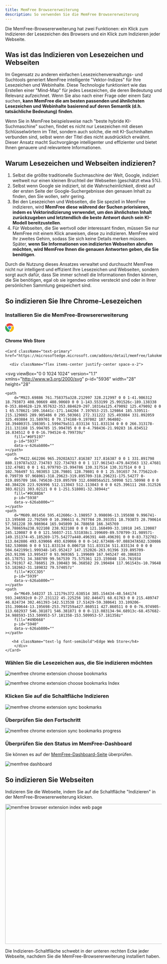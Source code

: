```yaml
---
title: MemFree Browsererweiterung
description: So verwenden Sie die MemFree Browsererweiterung
---
```


Die MemFree-Browsererweiterung hat zwei Funktionen: ein Klick zum Indizieren der Lesezeichen des Browsers und ein Klick zum Indizieren jeder Webseite.

## Was ist das Indizieren von Lesezeichen und Webseiten

Im Gegensatz zu anderen einfachen Lesezeichenverwaltungs- und Suchtools generiert MemFree intelligente "Vektor-Indizes" für Ihre Lesezeichen und Webinhalte. Diese Technologie funktioniert wie das Erstellen einer "Mind-Map" für jedes Lesezeichen, die deren Bedeutung und Relevanz aufzeichnet. Wenn Sie also nach einer Frage oder einem Satz suchen, **kann MemFree die am besten passenden und ähnlichsten Lesezeichen und Webinhalte basierend auf deren Semantik (d.h. tatsächliche Bedeutung) finden**.

Wenn Sie in MemFree beispielsweise nach "beste hybride KI-Suchmaschine" suchen, findet es nicht nur Lesezeichen mit diesen Schlüsselwörtern im Titel, sondern auch solche, die mit KI-Suchinhalten verbunden sind, selbst wenn der Titel dies nicht ausdrücklich erwähnt. Dieser Ansatz macht Suchvorgänge intelligenter und effizienter und bietet Ihnen genauere und relevantere Informationen.

## Warum Lesezeichen und Webseiten indizieren?

1. Selbst die größte traditionelle Suchmaschine der Welt, Google, indiziert weltweit nur einen kleinen Bruchteil der Webseiten (geschätzt etwa 5%).
2. Selbst wenn Google sie indiziert, ist die Wahrscheinlichkeit, direkt auf der ersten Seite der Google-Suchergebnisse den genauen Inhalt zu finden, den Sie wollen, sehr gering.
3. Bei den Lesezeichen und Webseiten, die Sie speziell in MemFree indizieren, wird **MemFree diese während der Suchen priorisieren, indem es Vektorindizierung verwendet, um den ähnlichsten Inhalt zurückzugeben und letztendlich die beste Antwort durch sein KI-Modell bereitzustellen**.
4. Für Webseiten, die Sie wertvoll oder interessant finden, müssen Sie nur MemFree mit einem Klick anweisen, diese zu indizieren. MemFree wird Ihr zweites Gehirn, sodass Sie sich keine Details merken müssen. Später, **wenn Sie Informationen von indizierten Webseiten abrufen möchten, wird MemFree Ihnen die genauen Antworten geben, die Sie benötigen**.

Durch die Nutzung dieses Ansatzes verwaltet und durchsucht MemFree nicht nur intelligent und effizient Ihre Lesezeichen und Webseiten, sondern sorgt auch dafür, dass Sie immer schnell die Informationen finden können, die Sie benötigen, egal ob sie irgendwo online versteckt sind oder in Ihrer persönlichen Sammlung gespeichert sind.

## So indizieren Sie Ihre Chrome-Lesezeichen

<Steps>

### Installieren Sie die MemFree-Browsererweiterung

<div className="grid grid-cols-2 gap-4">
    <Card className="text-primary" href="https://chromewebstore.google.com/detail/memfree/dndjodcanbhkomcgihbhcejogiimdmpk">
        <div className="flex items-center justify-center space-x-2">
            <svg viewBox="0 0 1024 1024" version="1.1" xmlns="http://www.w3.org/2000/svg" p-id="3937" width="28" height="28">
                <path d="M123.648 178.346667C361.642667-98.602667 802.986667-43.946667 967.936 279.68h-396.501333c-71.424 0-117.546667-1.621333-167.509334 24.661333-58.709333 30.933333-102.997333 88.234667-118.485333 155.52L123.648 178.389333z" fill="#EA4335" p-id="3938" data-v-626ab800=""></path>
                <path d="M341.674667 512c0 93.866667 76.330667 170.24 170.154666 170.24 93.866667 0 170.154667-76.373333 170.154667-170.24s-76.330667-170.24-170.154667-170.24c-93.866667 0-170.154667 76.373333-170.154666 170.24z" fill="#4285F4" p-id="3939" data-v-626ab800=""></path>
                <path d="M577.877333 734.848c-95.530667 28.373333-207.274667-3.114667-268.501333-108.8-46.762667-80.64-170.24-295.765333-226.346667-393.557333-196.565333 301.226667-27.136 711.808 329.685334 781.866666l165.12-279.509333z" fill="#34A853" p-id="3940" data-v-626ab800=""></path>
                <path d="M669.866667 341.76a233.130667 233.130667 0 0 1 43.008 286.634667c-40.576 69.973333-170.154667 288.682667-232.96 394.581333 367.658667 22.656 635.733333-337.664 514.645333-681.258667H669.866667z" fill="#FBBC05" p-id="3941" data-v-626ab800=""></path>
            </svg>
            <h4 className="text-lg font-semibold">Chrome Web Store</h4>
        </div>
    </Card>

    <Card className="text-primary" href="https://microsoftedge.microsoft.com/addons/detail/memfree/lakokmmabgokjgnjfobhommkjpppihco">

      <div className="flex items-center justify-center space-x-2">

<svg
    viewBox="0 0 1024 1024"
    version="1.1"
    xmlns="http://www.w3.org/2000/svg"
    p-id="5936"
    width="28"
    height="28"
>
    <path
        d="M923.69886 761.758375a328.212997 328.212997 0 0 1-41.986312 18.793873 408.90669 408.90669 0 0 1-143.553199 25.991526c-189.138338 0-353.884628-129.957632-353.884629-297.10314a125.479092 125.479092 0 0 1 65.578621-109.16441c-171.144204 7.197653-215.129864 185.539511-215.129865 289.905486 0 295.503661 272.311222 325.493884 331.092059 325.493884 31.589701 0 79.174188-9.197002 107.964802-18.394003l5.198305-1.599479a511.833134 511.833134 0 0 0 266.313178-211.131168 15.994785 15.994785 0 0 0-4.798436-21.99283 16.834512 16.834512 0 0 0-16.794524-0.799739z"
        fill="#0F5197"
        p-id="5937"
        data-v-626ab800=""
    ></path>
    <path
        d="M422.662206 965.29202A317.816387 317.816387 0 0 1 331.891798 880.119787a322.734783 322.734783 0 0 1 117.961543-479.843563 132.47681 132.47681 0 0 1 61.979793-15.994786 130.317514 130.317514 0 0 1 102.766497 51.983053 128.79801 128.79801 0 0 1 25.591657 74.775622c0-0.799739 97.968061-318.29623-319.895709-318.296231-175.54277 0-319.895709 166.745638-319.895709 312.698056a521.50998 521.50998 0 0 0 48.384226 223.926996 512.113043 512.113043 0 0 0 625.396111 268.312526 303.02121 303.02121 0 0 1-251.518001-32.38944z"
        fill="#0C88DA"
        p-id="5938"
        data-v-626ab800=""
    ></path>
    <path
        d="M609.001456 595.412606c-3.198957 3.998696-13.195698 9.996741-13.195698 22.792569 0 10.396611 6.797784 20.393351 18.793873 28.790614 57.581228 39.986964 165.945899 34.788658 166.345769 34.788659a238.922108 238.922108 0 0 0 121.160499-33.18918 245.120087 245.120087 0 0 0 121.56037-211.531038c1.199609-89.570799-31.989571-149.151374-45.185269-175.54277a440.496391 440.496391 0 0 0-83.732702-113.842886 493.639066 493.639066 0 0 0-142.673486-97.088347A582.530086 582.530086 0 0 0 511.833134 0.006718 511.833134 511.833134 0 0 0 0 504.642199c1.999348-145.952417 147.152026-263.91396 319.895709-263.91396 13.995437 0 93.969365 1.199609 167.945247 40.386833 65.178751 34.388789 99.567539 75.575361 123.159848 116.761934 24.791917 42.786051 29.190483 96.368582 29.190484 117.961543s-10.79648 53.182662-31.189832 79.574057z"
        fill="#2CC3D5"
        p-id="5939"
        data-v-626ab800=""
    ></path>
    <path
        d="M649.548237 15.12179s372.638514 385.154434-48.544174 593.246592c0 0-27.231122 45.225256 102.846471 68.61763 0 0 215.489747 46.824734 302.461393-142.513538 17.51429-59.380641 33.109206-151.390644-13.195698-253.797259a427.860511 427.860511 0 0 0-76.974905-113.682937 546.381871 546.381871 0 0 0-113.083134-94.68913c-68.457682-34.988593-153.509953-57.181358-153.509953-57.181358z"
        fill="#49D668"
        p-id="5940"
        data-v-626ab800=""
    ></path>
</svg>

       <h4 className="text-lg font-semibold">Edge Web Store</h4>
        </div>
    </Card>

</div>

### Wählen Sie die Lesezeichen aus, die Sie indizieren möchten

<img
    className="mt-4 overflow-hidden rounded-lg border"
    src="/images/doc/extension-2.png"
    alt="memfree chrome extension choose bookmarks"
/>

<img
    className="my-4 overflow-hidden rounded-lg border"
    src="/images/doc/extension-3.png"
    alt="memfree chrome extension choose bookmarks Index"
/>

### Klicken Sie auf die Schaltfläche Indizieren

<img
    className="my-4 overflow-hidden rounded-lg border"
    src="/images/doc/extension-bookmarks.webp"
    alt="memfree chrome extension sync bookmarks"
/>

### Überprüfen Sie den Fortschritt

<img
    className="my-4 overflow-hidden rounded-lg border"
    src="/images/doc/extension-5.png"
    alt="memfree chrome extension sync bookmarks progress"
/>

### Überprüfen Sie den Status im MemFree-Dashboard

Sie können es auf der [MemFree-Dashboard-Seite](https://www.memfree.me/dashboard) überprüfen.

<img
    className="my-4 overflow-hidden rounded-lg border"
    src="/images/changelog/dashboard.png"
    alt="memfree dashboard"
/>

</Steps>

## So indizieren Sie Webseiten

Indizieren Sie die Webseite, indem Sie auf die Schaltfläche "Indizieren" in der MemFree-Browsererweiterung klicken.

<Image
    className="mt-4 overflow-hidden rounded-lg border"
    src="/images/changelog/extension-index.webp"
    width="800"
    height="450"
    alt="memfree browser extension index web page"
/>

Die Indizieren-Schaltfläche schwebt in der unteren rechten Ecke jeder Webseite, nachdem Sie die MemFree-Browsererweiterung installiert haben.
